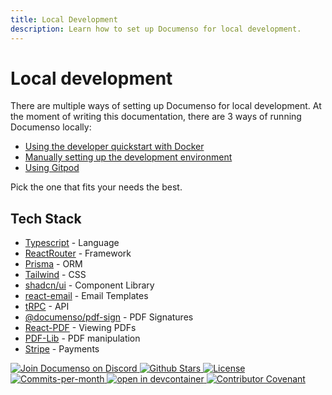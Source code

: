 ```yaml
---
title: Local Development
description: Learn how to set up Documenso for local development.
---
```


# Local development

There are multiple ways of setting up Documenso for local development. At the moment of writing this documentation, there are 3 ways of running Documenso locally:

- [Using the developer quickstart with Docker](/developers/local-development/quickstart)
- [Manually setting up the development environment](/developers/local-development/manual)
- [Using Gitpod](/developers/local-development/gitpod)

Pick the one that fits your needs the best.

## Tech Stack

- [Typescript](https://www.typescriptlang.org/) - Language
- [ReactRouter](https://reactrouter.com/) - Framework
- [Prisma](https://www.prisma.io/) - ORM
- [Tailwind](https://tailwindcss.com/) - CSS
- [shadcn/ui](https://ui.shadcn.com/) - Component Library
- [react-email](https://react.email/) - Email Templates
- [tRPC](https://trpc.io/) - API
- [@documenso/pdf-sign](https://www.npmjs.com/package/@documenso/pdf-sign) - PDF Signatures
- [React-PDF](https://github.com/wojtekmaj/react-pdf) - Viewing PDFs
- [PDF-Lib](https://github.com/Hopding/pdf-lib) - PDF manipulation
- [Stripe](https://stripe.com/) - Payments

<div className="mt-16 flex items-center justify-center gap-4">
  <a href="https://documen.so/discord">
    <img
      src="https://img.shields.io/badge/Discord-documen.so/discord-%235865F2"
      alt="Join Documenso on Discord"
    />
  </a>
  <a href="https://github.com/documenso/documenso/stargazers">
    <img src="https://img.shields.io/github/stars/documenso/documenso" alt="Github Stars" />
  </a>
  <a href="https://github.com/documenso/documenso/blob/main/LICENSE">
    <img src="https://img.shields.io/badge/license-AGPLv3-purple" alt="License" />
  </a>
  <a href="https://github.com/documenso/documenso/pulse">
    <img
      src="https://img.shields.io/github/commit-activity/m/documenso/documenso"
      alt="Commits-per-month"
    />
  </a>
  <a href="https://vscode.dev/redirect?url=vscode://ms-vscode-remote.remote-containers/cloneInVolume?url=https://github.com/documenso/documenso">
    <img
      alt="open in devcontainer"
      src="https://img.shields.io/static/v1?label=Dev%20Containers&message=Enabled&color=blue&logo=visualstudiocode"
    />
  </a>
  <a href="https://github.com/documenso/documenso/blob/main/CODE_OF_CONDUCT.md">
    <img
      src="https://img.shields.io/badge/Contributor%20Covenant-2.1-4baaaa.svg"
      alt="Contributor Covenant"
    />
  </a>
</div>
